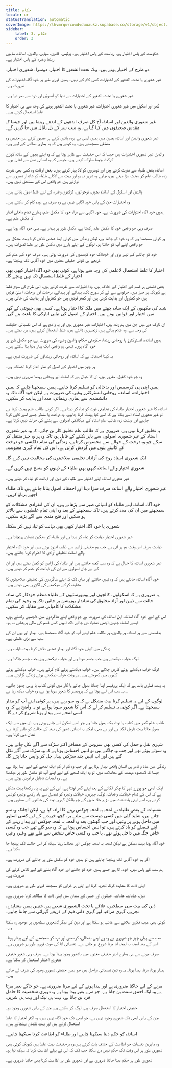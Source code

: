 ```yaml
---
title: حکام
locale: ur
statusTranslation: automatic
coverImage: https://lhvmrqwrcowdvduuaukz.supabase.co/storage/v1/object/public/strapi-uploads/small_cover-educacion-fundamental.webp-2d51a7828a2b1309555be27f7e2a61a0.webp
sidebar:
    label: 3. حکام
    order: 3
---
```

حکومت کے پاس اختیار ہے، ریاست کے پاس اختیار ہے۔ پولیس، قانون، سپاہی، والدین، اساتذہ، مذہبی رہنما وغیرہ کے پاس اختیار ہے۔

دو طرح کے اختیار ہوتے ہیں۔ پہلا، تحت الشعور کا اختیار۔ دوسرا، شعوری اختیار۔

غیر شعوری یا تحت الشعور کے اختیارات کسی کام کے نہیں۔ ہمیں فوری طور پر خود آگاہ اختیارات کی ضرورت ہے۔

غیر شعوری یا تحت الشعور کے اختیارات نے دنیا کو آنسوؤں اور درد سے بھر دیا ہے۔

گھر اور اسکول میں غیر شعوری اختیارات، غیر شعوری یا تحت الشعور ہونے کی وجہ سے ہی اختیار کا غلط استعمال کرتے ہیں۔

غیر شعوری والدین اور اساتذہ آج کل صرف اندھوں کے اندھے رہنما ہیں اور جیسا کہ مقدس صحیفوں میں کہا گیا ہے، وہ سب سر کے بل پاتال میں جا گریں گے۔

غیر شعوری والدین اور اساتذہ بچپن میں ہمیں ایسی بے ہودہ باتیں کرنے پر مجبور کرتے ہیں جنہیں وہ منطقی سمجھتے ہیں۔ وہ کہتے ہیں کہ یہ ہماری بھلائی کے لیے ہے۔

والدین غیر شعوری اختیارات ہیں جیسا کہ اس حقیقت سے ظاہر ہوتا ہے کہ وہ اپنے بچوں کے ساتھ کوڑے کرکٹ جیسا سلوک کرتے ہیں، جیسے کہ وہ انسانی نسل سے اعلیٰ ہوں۔

اساتذہ بعض طلباء سے نفرت کرتے ہیں اور دوسروں کو لاڈ پیار کرتے ہیں۔ بعض اوقات وہ کسی بھی نفرت زدہ طالب علم کو سخت سزا دیتے ہیں، چاہے وہ شریر نہ ہو اور بہت سے لاڈلے طلباء کو شاندار نمبروں سے نوازتے ہیں جو واقعی اس کے مستحق نہیں ہیں۔

والدین اور اسکول کے اساتذہ بچوں، نوجوانوں، لڑکیوں وغیرہ کے لیے غلط اصول بتاتے ہیں۔

وہ اختیارات جن کے پاس خود آگاہی نہیں ہے وہ صرف بے ہودہ کام کر سکتے ہیں۔

ہمیں خود آگاہ اختیارات کی ضرورت ہے۔ خود آگاہی سے مراد خود کا مکمل علم، ہمارے تمام داخلی اقدار کا مکمل علم ہے۔

صرف وہی جو واقعی خود کا مکمل علم رکھتا ہے، مکمل طور پر بیدار ہے۔ یہی خود آگاہ ہونا ہے۔

ہر کوئی سمجھتا ہے کہ وہ خود کو جانتا ہے، لیکن زندگی میں کوئی ایسا شخص تلاش کرنا بہت مشکل ہے جو واقعی اپنے آپ کو جانتا ہو۔ لوگوں کے اپنے بارے میں مکمل طور پر غلط تصورات ہیں۔

خود کو جاننے کے لیے بڑی اور خوفناک خود کوششوں کی ضرورت ہوتی ہے۔ صرف خود کے علم کے ذریعے ہی کوئی حقیقی معنوں میں خود آگاہی تک پہنچتا ہے۔

اختیار کا غلط استعمال لاعلمی کی وجہ سے ہوتا ہے۔ کوئی بھی خود آگاہ اختیار کبھی بھی اختیار کے غلط استعمال تک نہیں پہنچے گا۔

بعض فلسفی ہر قسم کے اختیار کے خلاف ہیں، وہ اختیارات سے نفرت کرتے ہیں۔ اس طرح کی سوچ غلط ہے کیونکہ ہر چیز میں، جرثومے سے لے کر سورج تک، پیمانے اور پیمانے، درجات اور درجات، اعلیٰ قوتیں ہیں جو کنٹرول اور ہدایت کرتی ہیں اور کمتر قوتیں ہیں جو کنٹرول اور ہدایت کی جاتی ہیں۔

شہد کی مکھیوں کے ایک سادہ چھتے میں ملکہ کا اختیار ہوتا ہے۔ کسی بھی چیونٹی کے گھر میں اختیار اور قوانین ہوتے ہیں۔ اختیار کے اصول کی تباہی انارکی کا باعث بنے گی۔

ان نازک دور میں جن میں ہم زندہ ہیں، اختیارات غیر شعوری ہیں اور یہ واضح ہے کہ اس نفسیاتی حقیقت کی وجہ سے، وہ غلام بناتے ہیں، زنجیریں ڈالتے ہیں، غلط استعمال کرتے ہیں، درد دیتے ہیں۔

ہمیں اساتذہ، انسٹرکٹرز یا روحانی رہنما، حکومتی حکام، والدین وغیرہ کی ضرورت ہے، جو مکمل طور پر خود آگاہ ہوں۔ تبھی ہم واقعی ایک بہتر دنیا بنا سکتے ہیں۔

یہ کہنا احمقانہ ہے کہ اساتذہ اور روحانی رہنماؤں کی ضرورت نہیں ہے۔

ہر چیز میں اختیار کے اصول کو نظر انداز کرنا احمقانہ ہے۔

وہ جو خود کفیل، مغرور ہیں، ان کا خیال ہے کہ اساتذہ اور روحانی رہنما ضروری نہیں ہیں۔

ہمیں اپنی ہی کرسمس اور بدحالی کو تسلیم کرنا چاہیے۔ ہمیں سمجھنا چاہیے کہ ہمیں اختیارات، اساتذہ، روحانی انسٹرکٹرز وغیرہ کی ضرورت ہے لیکن خود آگاہ تاکہ وہ دانشمندی سے ہماری رہنمائی، مدد اور ہدایت کر سکیں۔

اساتذہ کا غیر شعوری اختیار طلباء کی تخلیقی قوت کو تباہ کر دیتا ہے۔ اگر کوئی طالب علم پینٹ کرتا ہے تو غیر شعوری استاد اسے بتاتا ہے کہ اسے کیا پینٹ کرنا چاہیے، وہ درخت یا منظر جسے اسے کاپی کرنا چاہیے اور دہشت زدہ طالب علم استاد کے میکانکی اصولوں سے ہٹنے کی جرات نہیں کرتا ہے۔

یہ تخلیق کرنا نہیں ہے۔ ضروری ہے کہ طالب علم تخلیق کار بن جائے۔ کہ وہ غیر شعوری استاد کے غیر شعوری اصولوں سے باہر نکلنے کے قابل ہو، تاکہ وہ ہر وہ چیز منتقل کر سکے جو وہ درخت کے حوالے سے محسوس کرتا ہے، زندگی کی تمام دلکشی جو درخت کے کانپتے پتوں میں گردش کرتی ہے، اس کی تمام گہری معنویت۔

ایک شعوری استاد روح کی آزادانہ تخلیقی صلاحیتوں کی مخالفت نہیں کرے گا۔

شعوری اختیار والے اساتذہ کبھی بھی طلباء کے ذہنوں کو مسخ نہیں کریں گے۔

غیر شعوری اساتذہ اپنے اختیار سے طلباء کے ذہن اور ذہانت کو تباہ کر دیتے ہیں۔

غیر شعوری اختیار والے اساتذہ صرف سزا دینا اور احمقانہ اصول بتانا جانتے ہیں تاکہ طلباء اچھے برتاؤ کریں۔

خود آگاہ اساتذہ اپنے طلباء کو انتہائی صبر سے پڑھاتے ہیں، ان کی انفرادی مشکلات کو سمجھنے میں ان کی مدد کرتے ہیں، تاکہ سمجھنے کے بعد وہ اپنی تمام غلطیوں سے بالاتر ہو سکیں اور فتح مندی سے آگے بڑھ سکیں۔

شعوری یا خود آگاہ اختیار کبھی بھی ذہانت کو تباہ نہیں کر سکتا۔

غیر شعوری اختیار ذہانت کو تباہ کر دیتا ہے اور طلباء کو سنگین نقصان پہنچاتا ہے۔

ذہانت صرف اس وقت ہم پر آتی ہے جب ہم حقیقی آزادی سے لطف اندوز ہوتے ہیں اور خود آگاہ اختیار والے اساتذہ تخلیقی آزادی کا احترام کرنا جانتے ہیں۔

غیر شعوری اساتذہ کا خیال ہے کہ وہ سب کچھ جانتے ہیں اور طلباء کی آزادی کو کچل دیتے ہیں اور ان کے بے جان اصولوں سے ان کی ذہانت کو ختم کر دیتے ہیں۔

خود آگاہ اساتذہ جانتے ہیں کہ وہ نہیں جانتے اور یہاں تک کہ اپنے شاگردوں کی تخلیقی صلاحیتوں کا مشاہدہ کرکے سیکھنے کی لگژری بھی دیتے ہیں۔

یہ ضروری ہے کہ اسکولوں، کالجوں اور یونیورسٹیوں کے طلباء منظم خودکار کی سادہ حالت سے ذہین اور آزاد مخلوق کی شاندار پوزیشن پر جائیں تاکہ وہ وجود کی تمام مشکلات کا کامیابی سے مقابلہ کر سکیں۔

اس کے لیے خود آگاہ اساتذہ، اہل اساتذہ کی ضرورت ہے جو واقعی اپنے شاگردوں میں دلچسپی رکھتے ہوں، ایسے اساتذہ جنہیں اچھی تنخواہ دی جائے تاکہ انہیں کسی قسم کی مالی پریشانی نہ ہو۔

بدقسمتی سے ہر استاد، ہر والدین، ہر طالب علم اپنے آپ کو خود آگاہ سمجھتا ہے۔ بیدار اور یہی ان کی سب سے بڑی غلطی ہے۔

زندگی میں کوئی خود آگاہ اور بیدار شخص تلاش کرنا بہت نایاب ہے۔

لوگ خواب دیکھتے ہیں جب جسم سوتا ہے اور خواب دیکھتے ہیں جب جسم جاگتا ہے۔

لوگ خواب دیکھتے ہوئے کاریں چلاتے ہیں۔ خواب دیکھتے ہوئے کام کرتے ہیں۔ خواب دیکھتے ہوئے گلیوں میں گھومتے ہیں۔ ہر وقت خواب دیکھتے ہوئے زندگی گزارتے ہیں۔

یہ بہت فطری بات ہے کہ ایک پروفیسر اپنا چھاتا بھول جائے یا کار میں کوئی کتاب یا پرس چھوڑ جائے۔ یہ سب اس لیے ہوتا ہے کہ پروفیسر کا شعور سویا ہوا ہے، وہ خواب دیکھ رہا ہے...

لوگوں کے لیے یہ تسلیم کرنا بہت مشکل ہے کہ وہ سو رہے ہیں، ہر کوئی اپنے آپ کو بیدار سمجھتا ہے۔ اگر کوئی یہ تسلیم کر لے کہ اس کا شعور سویا ہوا ہے تو یہ واضح ہے کہ وہ اسی لمحے سے بیدار ہونا شروع کر دے گا۔

طالب علم گھر میں کتاب یا نوٹ بک بھول جاتا ہے جو اسے اسکول لے جانی ہوتی ہے، ان میں سے ایک بھول جانا بہت نارمل لگتا ہے اور ہے بھی، لیکن یہ انسانی شعور کی نیند کی حالت کو ظاہر کرتا ہے، نشان دہی کرتا ہے۔

شہری نقل و حمل کی کسی بھی سروس کے مسافر اکثر سڑک سے آگے نکل جاتے ہیں، وہ سوئے ہوئے تھے اور جب وہ جاگتے ہیں تو انہیں احساس ہوتا ہے کہ وہ سڑک سے آگے نکل گئے ہیں اور اب انہیں چند سڑکیں پیدل چل کر واپس جانا پڑے گا۔

زندگی میں شاذ و نادر ہی انسان واقعی بیدار ہوتا ہے اور جب وہ کم از کم ایک لمحے کے لیے ایسا ہوتا ہے، جیسا کہ لامحدود دہشت کے معاملات میں، تو وہ ایک لمحے کے لیے اپنے آپ کو مکمل طور پر دیکھتا ہے۔ وہ لمحات ناقابل فراموش ہوتے ہیں۔

ایک آدمی جو پورے شہر کا چکر لگانے کے بعد اپنے گھر لوٹتا ہے، اس کے لیے یہ یاد رکھنا بہت مشکل ہے کہ اس کے تمام خیالات، واقعات، لوگ، چیزیں، خیالات وغیرہ کو تفصیل سے یاد رکھے وغیرہ کوشش کرنے پر، اسے اپنی یادداشت میں بڑے خلا ملیں گے جو بالکل گہری نیند کی حالتوں کے مساوی ہیں۔

نفسیات کے بعض طلباء نے لمحہ بہ لمحہ چوکس رہنے کا ارادہ کیا ہے، لیکن اچانک وہ سو جاتے ہیں، شاید گلی میں کسی دوست سے ملنے پر، کچھ خریدنے کے لیے کسی اسٹور میں داخل ہونے پر وغیرہ اور جب گھنٹوں بعد وہ لمحہ بہ لمحہ چوکس اور بیدار رہنے کے اپنے فیصلے کو یاد کرتے ہیں، تو انہیں احساس ہوتا ہے کہ وہ سو گئے تھے جب وہ کسی خاص جگہ میں داخل ہوئے تھے، یا جب وہ کسی خاص شخص سے ملے تھے وغیرہ وغیرہ

خود آگاہ ہونا بہت مشکل ہے لیکن لمحہ بہ لمحہ چوکس اور محتاط رہنا سیکھ کر اس حالت تک پہنچا جا سکتا ہے۔

اگر ہم خود آگاہی تک پہنچنا چاہتے ہیں تو ہمیں خود کو مکمل طور پر جاننے کی ضرورت ہے۔

ہم سب کے پاس میں، خود، انا ہے جسے ہمیں خود کو جاننے اور خود آگاہ بننے کے لیے تلاش کرنے کی ضرورت ہے۔

اپنی ذات کا مشاہدہ کرنا، تجزیہ کرنا اور اپنی ہر خرابی کو سمجھنا فوری طور پر ضروری ہے۔

ذہن، جذبات، عادات، جبلتوں اور جنس کے میدان میں اپنی ذات کا مطالعہ کرنا ضروری ہے۔

ذہن کی بہت سی سطحیں، علاقے یا تحت الشعوری شعبے ہیں جنہیں ہمیں مشاہدے، تجزیے، گہری مراقبہ اور گہری ذاتی فہم کے ذریعے گہرائی سے جاننا چاہیے۔

کوئی بھی عیب فکری علاقے سے غائب ہو سکتا ہے اور ذہن کی دیگر لاشعوری سطحوں پر موجود رہ سکتا ہے۔

سب سے پہلی چیز جو ضروری ہے وہ ہے اپنی بدحالی، کرسمس اور درد کو سمجھنے کے لیے بیدار ہونا۔ اس کے بعد لمحہ بہ لمحہ انا مرنا شروع ہو جاتی ہے۔ نفسیاتی انا کی موت فوری طور پر ضروری ہے۔

صرف مرنے سے ہی ہمارے اندر حقیقی معنوں میں باشعور وجود پیدا ہوتا ہے۔ صرف وہی شعور حقیقی شعوری اختیار استعمال کر سکتا ہے۔

بیدار ہونا، مرنا، پیدا ہونا۔ یہ وہ تین نفسیاتی مراحل ہیں جو ہمیں حقیقی شعوری وجود کی طرف لے جاتے ہیں۔

مرنے کے لیے جاگنا ضروری ہے اور پیدا ہونے کے لیے مرنا ضروری ہے۔ جو جاگے بغیر مرتا ہے وہ ایک احمق سنت بن جاتا ہے۔ جو مرے بغیر پیدا ہوتا ہے وہ دوہری شخصیت کا حامل فرد بن جاتا ہے، بہت ہی نیک اور بہت ہی شریر۔

حقیقی اختیار کا استعمال صرف وہی لوگ کر سکتے ہیں جن کے پاس شعوری وجود ہو۔

جن کے پاس ابھی تک شعوری وجود نہیں ہے، جو ابھی تک خود آگاہ نہیں ہیں، وہ اکثر اختیار کا غلط استعمال کرتے ہیں اور بہت نقصان پہنچاتے ہیں۔

اساتذہ کو حکم دینا سیکھنا چاہیے اور طلباء کو اطاعت کرنا سیکھنا چاہیے۔

وہ ماہرین نفسیات جو اطاعت کے خلاف بات کرتے ہیں وہ درحقیقت بہت غلط ہیں کیونکہ کوئی بھی شعوری طور پر اس وقت تک حکم نہیں دے سکتا جب تک کہ اس نے پہلے اطاعت کرنا نہ سیکھ لیا ہو۔

شعوری طور پر حکم دینا جاننا ضروری ہے اور شعوری طور پر اطاعت کرنا بھی جاننا ضروری ہے۔

